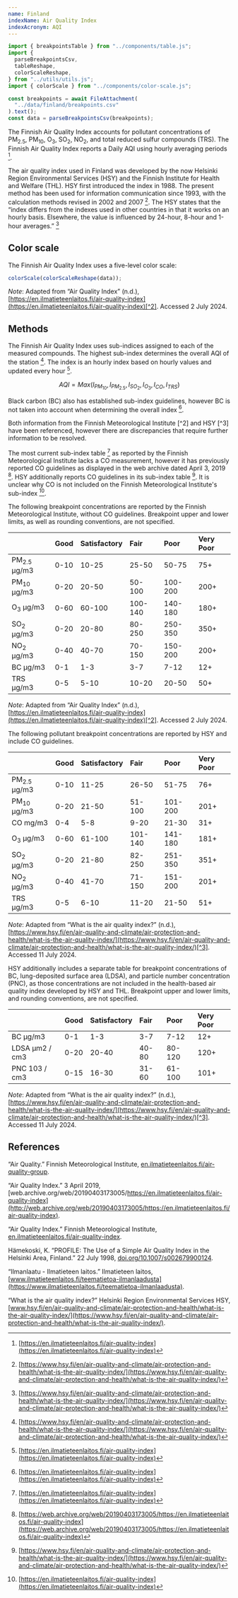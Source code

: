 ```yaml
---
name: Finland
indexName: Air Quality Index
indexAcronym: AQI
---
```


```js
import { breakpointsTable } from "../components/table.js";
import {
  parseBreakpointsCsv,
  tableReshape,
  colorScaleReshape,
} from "../utils/utils.js";
import { colorScale } from "../components/color-scale.js";

const breakpoints = await FileAttachment(
  "../data/finland/breakpoints.csv"
).text();
const data = parseBreakpointsCsv(breakpoints);
```

The Finnish Air Quality Index accounts for pollutant concentrations of PM<sub>2.5</sub>, PM<sub>10</sub>, O<sub>3</sub>, SO<sub>2</sub>, NO<sub>2</sub>, and total reduced sulfur compounds (TRS). The Finnish Air Quality Index reports a Daily AQI using hourly averaging periods [^2].

The air quality index used in Finland was developed by the now Helsinki Region Environmental Services (HSY) and the Finnish Institute for Health and Welfare (THL). HSY first introduced the index in 1988\. The present method has been used for information communication since 1993, with the calculation methods revised in 2002 and 2007 [^3]. The HSY states that the “index differs from the indexes used in other countries in that it works on an hourly basis. Elsewhere, the value is influenced by 24-hour, 8-hour and 1-hour averages.” [^3]

## Color scale



The Finnish Air Quality Index uses a five-level color scale:

```js
colorScale(colorScaleReshape(data));
```

_Note_: Adapted from “Air Quality Index” (n.d.), [https://en.ilmatieteenlaitos.fi/air-quality-index](https://en.ilmatieteenlaitos.fi/air-quality-index)[^2]. Accessed 2 July 2024.

## Methods

The Finnish Air Quality Index uses sub-indices assigned to each of the measured compounds. The highest sub-index determines the overall AQI of the station [^3]. The index is an hourly index based on hourly values and updated every hour [^2].

$$
{AQI} = {Max}({I}_{PM_{10}},{I}_{PM_{2.5}},{I}_{SO_{2}},{I}_{O_{3}},{I}_{CO},{I}_{TRS})
$$

Black carbon (BC) also has established sub-index guidelines, however BC is not taken into account when determining the overall index [^2].

<div class="note">
  Both information from the Finnish Meteorological Institute [^2] and HSY [^3]
  have been referenced, however there are discrepancies that require further
  information to be resolved.
</div>

The most current sub-index table [^2] as reported by the Finnish Meteorological Institute lacks a CO measurement, however it has previously reported CO guidelines as displayed in the web archive dated April 3, 2019 [^1]. HSY additionally reports CO guidelines in its sub-index table [^3]. It is unclear why CO is not included on the Finnish Meteorological Institute's sub-index [^2].

The following breakpoint concentrations are reported by the Finnish Meteorological Institute, without CO guidelines. Breakpoint upper and lower limits, as well as rounding conventions, are not specified.

|                        | Good | Satisfactory | Fair    | Poor    | Very Poor |
| :--------------------- | :--- | :----------- | :------ | :------ | :-------- |
| PM<sub>2.5</sub> µg/m3 | 0-10 | 10-25        | 25-50   | 50-75   | 75+       |
| PM<sub>10</sub> µg/m3  | 0-20 | 20-50        | 50-100  | 100-200 | 200+      |
| O<sub>3</sub> µg/m3    | 0-60 | 60-100       | 100-140 | 140-180 | 180+      |
| SO<sub>2</sub> µg/m3   | 0-20 | 20-80        | 80-250  | 250-350 | 350+      |
| NO<sub>2</sub> µg/m3   | 0-40 | 40-70        | 70-150  | 150-200 | 200+      |
| BC µg/m3               | 0-1  | 1-3          | 3-7     | 7-12    | 12+       |
| TRS µg/m3              | 0-5  | 5-10         | 10-20   | 20-50   | 50+       |

_Note_: Adapted from “Air Quality Index” (n.d.), [https://en.ilmatieteenlaitos.fi/air-quality-index](https://en.ilmatieteenlaitos.fi/air-quality-index)[^2]. Accessed 2 July 2024.

The following pollutant breakpoint concentrations are reported by HSY and include CO guidelines.

|                        | Good | Satisfactory | Fair    | Poor    | Very Poor |
| :--------------------- | :--- | :----------- | :------ | :------ | :-------- |
| PM<sub>2.5</sub> µg/m3 | 0-10 | 11-25        | 26-50   | 51-75   | 76+       |
| PM<sub>10</sub> µg/m3  | 0-20 | 21-50        | 51-100  | 101-200 | 201+      |
| CO mg/m3               | 0-4  | 5-8          | 9-20    | 21-30   | 31+       |
| O<sub>3</sub> µg/m3    | 0-60 | 61-100       | 101-140 | 141-180 | 181+      |
| SO<sub>2</sub> µg/m3   | 0-20 | 21-80        | 82-250  | 251-350 | 351+      |
| NO<sub>2</sub> µg/m3   | 0-40 | 41-70        | 71-150  | 151-200 | 201+      |
| TRS µg/m3              | 0-5  | 6-10         | 11-20   | 21-50   | 51+       |

_Note_: Adapted from “What is the air quality index?” (n.d.), [https://www.hsy.fi/en/air-quality-and-climate/air-protection-and-health/what-is-the-air-quality-index/](https://www.hsy.fi/en/air-quality-and-climate/air-protection-and-health/what-is-the-air-quality-index/)[^3]. Accessed 11 July 2024.

HSY additionally includes a separate table for breakpoint concentrations of BC, lung-deposited surface area (LDSA), and particle number concentration (PNC), as those concentrations are not included in the health-based air quality index developed by HSY and THL. Breakpoint upper and lower limits, and rounding conventions, are not specified.

|                | Good | Satisfactory | Fair  | Poor   | Very Poor |
| :------------- | :--- | :----------- | :---- | :----- | :-------- |
| BC µg/m3       | 0-1  | 1-3          | 3-7   | 7-12   | 12+       |
| LDSA µm2 / cm3 | 0-20 | 20-40        | 40-80 | 80-120 | 120+      |
| PNC 103 / cm3  | 0-15 | 16-30        | 31-60 | 61-100 | 101+      |

_Note_: Adapted from “What is the air quality index?” (n.d.), [https://www.hsy.fi/en/air-quality-and-climate/air-protection-and-health/what-is-the-air-quality-index/](https://www.hsy.fi/en/air-quality-and-climate/air-protection-and-health/what-is-the-air-quality-index/)[^3]. Accessed 11 July 2024.

## References

“Air Quality.” Finnish Meteorological Institute, [en.ilmatieteenlaitos.fi/air-quality-group](https://en.ilmatieteenlaitos.fi/air-quality-group).

“Air Quality Index.” 3 April 2019, [web.archive.org/web/20190403173005/https://en.ilmatieteenlaitos.fi/air-quality-index](http://web.archive.org/web/20190403173005/https://en.ilmatieteenlaitos.fi/air-quality-index).

“Air Quality Index.” Finnish Meteorological Institute, [en.ilmatieteenlaitos.fi/air-quality-index](https://en.ilmatieteenlaitos.fi/air-quality-index).

Hämekoski, K. “PROFILE: The Use of a Simple Air Quality Index in the Helsinki Area, Finland.” 22 July 1998, [doi.org/10.1007/s002679900124](https://doi.org/10.1007/s002679900124).

“Ilmanlaatu - Ilmatieteen laitos.” Ilmatieteen laitos, [www.ilmatieteenlaitos.fi/teematietoa-ilmanlaadusta](https://www.ilmatieteenlaitos.fi/teematietoa-ilmanlaadusta).

“What is the air quality index?” Helsinki Region Environmental Services HSY, [www.hsy.fi/en/air-quality-and-climate/air-protection-and-health/what-is-the-air-quality-index/](https://www.hsy.fi/en/air-quality-and-climate/air-protection-and-health/what-is-the-air-quality-index/).

[^1]: [https://web.archive.org/web/20190403173005/https://en.ilmatieteenlaitos.fi/air-quality-index](https://web.archive.org/web/20190403173005/https://en.ilmatieteenlaitos.fi/air-quality-index)
[^2]: [https://en.ilmatieteenlaitos.fi/air-quality-index](https://en.ilmatieteenlaitos.fi/air-quality-index)
[^3]: [https://www.hsy.fi/en/air-quality-and-climate/air-protection-and-health/what-is-the-air-quality-index/](https://www.hsy.fi/en/air-quality-and-climate/air-protection-and-health/what-is-the-air-quality-index/)
